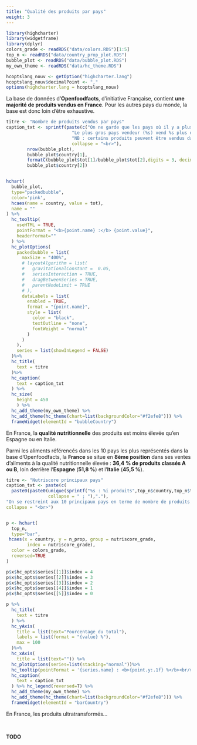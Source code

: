 ```yaml
---
title: "Qualité des produits par pays"
weight: 3
---
```



```r
library(highcharter)
library(widgetframe)
library(dplyr)
colors_grade <- readRDS("data/colors.RDS")[1:5]
top_n <- readRDS("data/country_prop_plot.RDS")
bubble_plot <- readRDS("data/bubble_plot.RDS")
my_own_theme <- readRDS("data/hc_theme.RDS")

hcoptslang_nouv <- getOption("highcharter.lang")
hcoptslang_nouv$decimalPoint <- ","
options(highcharter.lang = hcoptslang_nouv)
```


La base de données d'**Openfoodfacts**, d'initiative Française, contient **une majorité de produits vendus en France**. Pour les autres pays du monde, la base est donc loin d'être exhaustive. 

```r
titre <- "Nombre de produits vendus par pays"
caption_txt <- sprintf(paste(c("On ne garde que les pays où il y a plus de 100 produits vendus (%i pays).",
                         "Le plus gros pays vendeur (%s) vend %s plus de produits que le second plus gros pays (%s).",
                         "NB : certains produits peuvent être vendus dans plusieurs pays"),
                         collapse = "<br>"),
        nrow(bubble_plot),
        bubble_plot$country[1],
        formatC(bubble_plot$tot[1]/bubble_plot$tot[2],digits = 3, decimal.mark=","),
        bubble_plot$country[2])


hchart(
  bubble_plot,
  type="packedbubble",
  color='pink',
  hcaes(name = country, value = tot),
  name = ""
) %>% 
  hc_tooltip(
    useHTML = TRUE,
    pointFormat = "<b>{point.name} :</b> {point.value}",
    headerFormat=""
  ) %>% 
  hc_plotOptions(
    packedbubble = list(
      maxSize = "400%",
      # layoutAlgorithm = list(
      #   gravitationalConstant =  0.05,
      #   seriesInteraction = TRUE,
      #   dragBetweenSeries = TRUE,
      #   parentNodeLimit = TRUE
      # ),
      dataLabels = list(
        enabled = TRUE,
        format = "{point.name}",
        style = list(
          color = "black",
          textOutline = "none",
          fontWeight = "normal"
        )
      )
    ),
    series = list(showInLegend = FALSE)
  )%>% 
  hc_title(
    text = titre
  )%>%
  hc_caption(
    text = caption_txt
  ) %>% 
  hc_size(
    height = 450
    ) %>%
  hc_add_theme(my_own_theme) %>% 
  hc_add_theme(hc_theme(chart=list(backgroundColor="#f2efe8"))) %>% 
  frameWidget(elementId = "bubbleCountry")
```


<div class="encadre">
En France, la <b>qualité nutritionnelle</b> des produits est moins élevée qu'en Espagne ou en Italie. 
</div>

Parmi les aliments référencés dans les 10 pays les plus représentés dans la base d'Openfoodfacts, la **France** se situe en **8ème position** dans ses ventes d'aliments à la qualité nutritionnelle élevée : **36,4 % de produits classés A ou B**, loin derrière l'**Espagne** (**51,8 %**) et l'**Italie** (**45,5 %**). 

```r
titre <- "Nutriscore principaux pays"
caption_txt <- paste(c(
  paste0(paste0(unique(sprintf("%s : %i produits",top_n$country,top_n$tot)),
                collapse = " ; "),"."),
"On se restreint aux 10 principaux pays en terme de nombre de produits recensés dans la base d'OpenFoodFacts."),
collapse = "<br>")


p <- hchart(
  top_n, 
  type="bar",
 hcaes(x = country, y = n_prop, group = nutriscore_grade,
        index = nutriscore_grade),
  color = colors_grade,
  reversed=TRUE
)

p$x$hc_opts$series[[1]]$index = 4
p$x$hc_opts$series[[2]]$index = 3
p$x$hc_opts$series[[3]]$index = 2
p$x$hc_opts$series[[4]]$index = 1
p$x$hc_opts$series[[5]]$index = 0

p %>%
  hc_title(
    text = titre
  ) %>%
  hc_yAxis(
    title = list(text="Pourcentage du total"),
    labels = list(format = "{value} %"),
    max = 100
  )%>%
  hc_xAxis(
    title = list(text="")) %>%
  hc_plotOptions(series=list(stacking="normal"))%>%
  hc_tooltip(pointFormat = '{series.name} : <b>{point.y:.1f} %</b><br/>')  %>%
  hc_caption(
    text = caption_txt
  ) %>% hc_legend(reversed=T) %>%
  hc_add_theme(my_own_theme) %>% 
  hc_add_theme(hc_theme(chart=list(backgroundColor="#f2efe8"))) %>% 
  frameWidget(elementId = "barCountry")
```


<div class="encadre">
En France, les produits ultratransformés... 
</div>

</br>

**TODO**
